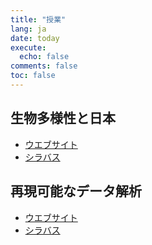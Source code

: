 ```yaml
---
title: "授業"
lang: ja
date: today
execute:
  echo: false
comments: false
toc: false
---
```


## 生物多様性と日本

- [ウエブサイト](https://joelnitta.github.io/biodiv-japan/)
- [シラバス](https://syllabus.gs.chiba-u.jp/2023/401001000000000/G15N945001/ja_JP)

## 再現可能なデータ解析

- [ウエブサイト](https://data-analysis-chiba-2023.github.io/)
- [シラバス](https://syllabus.gs.chiba-u.jp/2023/101101101076000/Z011531301/en_US)
